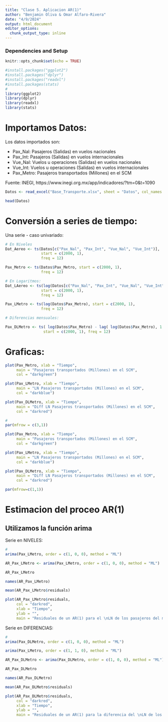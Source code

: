 ```yaml
---
title: "Clase 5. Aplicacion AR(1)"
author: "Benjamin Oliva & Omar Alfaro-Rivera"
date: "4/9/2024"
output: html_document
editor_options: 
  chunk_output_type: inline
---
```


### Dependencies and Setup
```r
knitr::opts_chunk$set(echo = TRUE)

#install.packages("ggplot2")
#install.packages("dplyr")
#install.packages("readxl")
#install.packages(stats)
# 
library(ggplot2)
library(dplyr)
library(readxl)
library(stats)

```

# Importamos Datos:

Los datos importados son:

* Pax_Nal: Pasajeros (Salidas) en vuelos nacionales
* Pax_Int: Pasajeros (Salidas) en vuelos internacionales 
* Vue_Nal: Vuelos u operaciones (Salidas) en vuelos nacionales
* Vue_Int: Vuelos u operaciones (Salidas) en vuelos internacionales
* Pax_Metro: Pasajeros transportados (Millones) en el SCM

Fuente: INEGI, https://www.inegi.org.mx/app/indicadores/?tm=0&t=1090

```r

Datos <- read_excel("Base_Transporte.xlsx", sheet = "Datos", col_names = TRUE)

head(Datos)

```


# Conversión a series de tiempo:

Una serie - caso univariado:

```r

# En Niveles
Dat_Aereo <- ts(Datos[c("Pax_Nal", "Pax_Int", "Vue_Nal", "Vue_Int")], 
                start = c(2000, 1), 
                freq = 12)

Pax_Metro <- ts(Datos$Pax_Metro, start = c(2000, 1), 
                freq = 12)

# En Logaritmos:
Dat_LAereo <- ts(log(Datos[c("Pax_Nal", "Pax_Int", "Vue_Nal", "Vue_Int")]), 
                start = c(2000, 1), 
                freq = 12)

Pax_LMetro <- ts(log(Datos$Pax_Metro), start = c(2000, 1), 
                freq = 12)

# Diferencias mensuales:

Pax_DLMetro <- ts( log(Datos$Pax_Metro) - lag( log(Datos$Pax_Metro), 1 ),
                 start = c(2000, 1), freq = 12)

```

# Graficas:

```r

plot(Pax_Metro, xlab = "Tiempo", 
     main = "Pasajeros transportados (Millones) en el SCM",
     col = "darkgreen")

plot(Pax_LMetro, xlab = "Tiempo", 
     main = "LN Pasajeros transportados (Millones) en el SCM",
     col = "darkblue")

plot(Pax_DLMetro, xlab = "Tiempo", 
     main = "Diff LN Pasajeros transportados (Millones) en el SCM", 
     col = "darkred")

```


```r

#
par(mfrow = c(3,1))

plot(Pax_Metro, xlab = "Tiempo", 
     main = "Pasajeros transportados (Millones) en el SCM",
     col = "darkgreen")

plot(Pax_LMetro, xlab = "Tiempo", 
     main = "LN Pasajeros transportados (Millones) en el SCM",
     col = "darkblue")

plot(Pax_DLMetro, xlab = "Tiempo", 
     main = "Diff LN Pasajeros transportados (Millones) en el SCM", 
     col = "darkred")

par(mfrow=c(1,1))

```

# Estimacion del proceo AR(1)
## Utilizamos la función arima

Serie en NIVELES:

```r
# 
arima(Pax_LMetro, order = c(1, 0, 0), method = "ML")

AR_Pax_LMetro <- arima(Pax_LMetro, order = c(1, 0, 0), method = "ML")

AR_Pax_LMetro

names(AR_Pax_LMetro)

mean(AR_Pax_LMetro$residuals)

plot(AR_Pax_LMetro$residuals, 
     col = "darkred",
     xlab = "Tiempo", 
     ylab = "",
     main = "Residuales de un AR(1) para el \nLN de los pasajeros del metro de la CDMX")

```

Serie en DIFERENCIAS:

```r
# 
arima(Pax_DLMetro, order = c(1, 0, 0), method = "ML")

arima(Pax_LMetro, order = c(1, 1, 0), method = "ML")

AR_Pax_DLMetro <- arima(Pax_DLMetro, order = c(1, 0, 0), method = "ML")

AR_Pax_DLMetro

names(AR_Pax_DLMetro)

mean(AR_Pax_DLMetro$residuals)

plot(AR_Pax_DLMetro$residuals, 
     col = "darkred",
     xlab = "Tiempo", 
     ylab = "",
     main = "Residuales de un AR(1) para la diferencia del \nLN de los pasajeros del metro de la CDMX")

```

